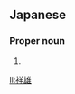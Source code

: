 ==Japanese==
{{ja-kanjitab|さち|お}}

===Proper noun===
{{ja-pos|さちお|proper}}

# {{given name|male|lang=ja|sort=さちお}}

[[li:祥雄]]